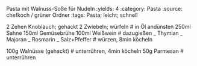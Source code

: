 Pasta mit Walnuss-Soße für Nudeln
:yields: 4
:category: Pasta
:source: chefkoch / grüner Ordner
:tags: Pasta; leicht; schnell

2 Zehen Knoblauch; gehackt
2 Zwiebeln; würfeln
# in Öl andünsten
250ml Sahne
150ml Gemüsebrühe
100ml Weißwein
# dazugießen
_ Thymian
_ Majoran
_ Rosmarin
_ Salz+Pfeffer
# würzen, 8min köcheln

100g Walnüsse (gehackt)
# unterrühren, 4min köcheln
50g Parmesan
# unterrühren


